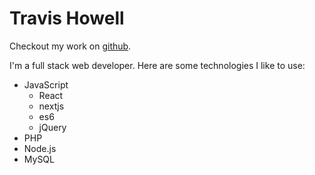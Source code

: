 
# Travis Howell

Checkout my work on [github](https://github.com/travhow99).

I'm a full stack web developer. Here are some technologies I like to use:

- JavaScript
  - React
  - nextjs
  - es6
  - jQuery
- PHP
- Node.js
- MySQL

<Home />

